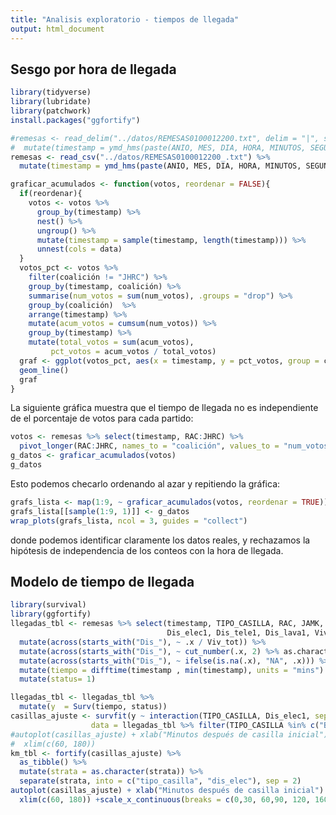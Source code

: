 ```yaml
---
title: "Analisis exploratorio - tiempos de llegada"
output: html_document
---
```


## Sesgo por hora de llegada

```r
library(tidyverse)
library(lubridate)
library(patchwork)
install.packages("ggfortify")
```

```r
#remesas <- read_delim("../datos/REMESAS0100012200.txt", delim = "|", skip = 1) %>%
#  mutate(timestamp = ymd_hms(paste(ANIO, MES, DIA, HORA, MINUTOS, SEGUNDOS, sep = "-")))
remesas <- read_csv("../datos/REMESAS0100012200_.txt") %>% 
  mutate(timestamp = ymd_hms(paste(ANIO, MES, DIA, HORA, MINUTOS, SEGUNDOS, sep = "-")))
```


```r
graficar_acumulados <- function(votos, reordenar = FALSE){
  if(reordenar){
    votos <- votos %>% 
      group_by(timestamp) %>% 
      nest() %>% 
      ungroup() %>% 
      mutate(timestamp = sample(timestamp, length(timestamp))) %>% 
      unnest(cols = data)
  }
  votos_pct <- votos %>% 
    filter(coalición != "JHRC") %>% 
    group_by(timestamp, coalición) %>% 
    summarise(num_votos = sum(num_votos), .groups = "drop") %>% 
    group_by(coalición)  %>%
    arrange(timestamp) %>% 
    mutate(acum_votos = cumsum(num_votos)) %>% 
    group_by(timestamp) %>% 
    mutate(total_votos = sum(acum_votos),
         pct_votos = acum_votos / total_votos) 
  graf <- ggplot(votos_pct, aes(x = timestamp, y = pct_votos, group = coalición, colour = coalición)) +
  geom_line()
  graf
}
```


La siguiente gráfica muestra que el tiempo de llegada no es independiente
de el porcentaje de votos para cada partido:


```r
votos <- remesas %>% select(timestamp, RAC:JHRC) %>% 
  pivot_longer(RAC:JHRC, names_to = "coalición", values_to = "num_votos")
g_datos <- graficar_acumulados(votos)
g_datos
```
Esto podemos checarlo ordenando al azar y repitiendo la gráfica:

```r
grafs_lista <- map(1:9, ~ graficar_acumulados(votos, reordenar = TRUE)) 
grafs_lista[[sample(1:9, 1)]] <- g_datos
wrap_plots(grafs_lista, ncol = 3, guides = "collect")
```
donde podemos identificar claramente los datos reales, y rechazamos la hipótesis 
de independencia de los conteos con la hora de llegada.

## Modelo de tiempo de llegada


```r
library(survival)
library(ggfortify)
llegadas_tbl <- remesas %>% select(timestamp, TIPO_CASILLA, RAC, JAMK, AMLO, 
                                   Dis_elec1, Dis_tele1, Dis_lava1, Viv_tot) %>%
  mutate(across(starts_with("Dis_"), ~ .x / Viv_tot)) %>%  
  mutate(across(starts_with("Dis_"), ~ cut_number(.x, 2) %>% as.character)) %>% 
  mutate(across(starts_with("Dis_"), ~ ifelse(is.na(.x), "NA", .x))) %>% 
  mutate(tiempo = difftime(timestamp , min(timestamp), units = "mins") %>% as.numeric) %>% 
  mutate(status= 1)
```

```r
llegadas_tbl <- llegadas_tbl %>% 
  mutate(y  = Surv(tiempo, status))
casillas_ajuste <- survfit(y ~ interaction(TIPO_CASILLA, Dis_elec1, sep = "-"), 
                  data = llegadas_tbl %>% filter(TIPO_CASILLA %in% c("B", "C")))
#autoplot(casillas_ajuste) + xlab("Minutos después de casilla inicial") + ylab("% faltante") + 
#  xlim(c(60, 180))
km_tbl <- fortify(casillas_ajuste) %>% 
  as_tibble() %>% 
  mutate(strata = as.character(strata)) %>% 
  separate(strata, into = c("tipo_casilla", "dis_elec"), sep = 2)  
autoplot(casillas_ajuste) + xlab("Minutos después de casilla inicial") + ylab("% faltante") + 
  xlim(c(60, 180)) +scale_x_continuous(breaks = c(0,30, 60,90, 120, 160, 190))
```



